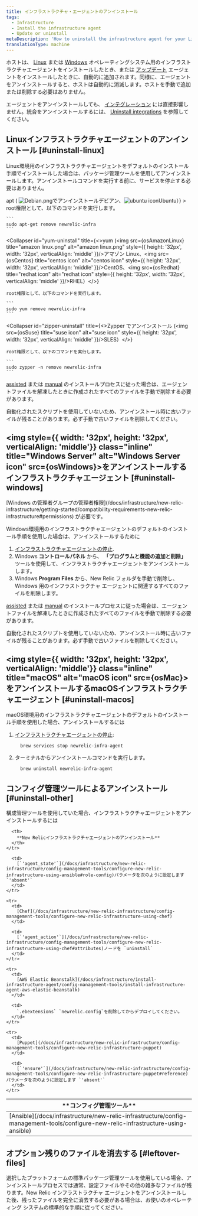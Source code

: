 ```yaml
---
title: インフラストラクチャ・エージェントのアンインストール
tags:
  - Infrastructure
  - Install the infrastructure agent
  - Update or uninstall
metaDescription: 'How to uninstall the infrastructure agent for your Linux or Windows operating system, as well as any infrastructure integrations.'
translationType: machine
---
```










ホストは、 [Linux](/docs/infrastructure/new-relic-infrastructure/installation/install-infrastructure-linux) または [Windows](/docs/infrastructure/new-relic-infrastructure/installation/install-infrastructure-windows-server) オペレーティングシステム用のインフラストラクチャエージェントをインストールしたとき、または [アップデート](/docs/infrastructure/new-relic-infrastructure/installation/update-infrastructure-agent) エージェントをインストールしたときに、自動的に追加されます。同様に、エージェントをアンインストールすると、ホストは自動的に消滅します。ホストを手動で追加または削除する必要はありません。

エージェントをアンインストールしても、 [インテグレーション](/docs/infrastructure/infrastructure-integrations/getting-started/connect-aws-integrations-infrastructure) には直接影響しません。統合をアンインストールするには、 [Uninstall integrations](/docs/infrastructure/install-configure-infrastructure/update-or-uninstall/uninstall-integrations) を参照してください。

## Linuxインフラストラクチャエージェントのアンインストール [#uninstall-linux]

Linux環境用のインフラストラクチャエージェントをデフォルトのインストール手順でインストールした場合は、パッケージ管理ツールを使用してアンインストールします。アンインストールコマンドを実行する前に、サービスを停止する必要はありません。

<CollapserGroup>
  <Collapser
    id="apt-uninstall"
    title={<>apt ( <img src={osDebian} title="Debian icon" alt="Debian.png" style={{ height: '32px', width: '32px', verticalAlign: 'middle' }}>でアンインストール</img>デビアン、<img src={osUbuntu} title="ubuntu icon" alt="ubuntu icon" style={{ height: '32px', width: '32px', verticalAlign: 'middle' }}/>Ubuntu）</>}
  >
    root権限として、以下のコマンドを実行します。

    ```
    sudo apt-get remove newrelic-infra
    ```
  </Collapser>

  <Collapser
    id="yum-uninstall"
    title={<>yum (<img src={osAmazonLinux} title="amazon linux.png" alt="amazon linux.png" style={{ height: '32px', width: '32px', verticalAlign: 'middle' }}/>アマゾン Linux、<img src={osCentos} title="centos icon" alt="centos icon" style={{ height: '32px', width: '32px', verticalAlign: 'middle' }}/>CentOS、<img src={osRedhat} title="redhat icon" alt="redhat icon" style={{ height: '32px', width: '32px', verticalAlign: 'middle' }}/>RHEL）</>}
  >
    root権限として、以下のコマンドを実行します。

    ```
    sudo yum remove newrelic-infra
    ```
  </Collapser>

  <Collapser
    id="zipper-uninstall"
    title={<>Zypper でアンインストール (<img src={osSuse} title="suse icon" alt="suse icon" style={{ height: '32px', width: '32px', verticalAlign: 'middle' }}/>SLES）</>}
  >
    root権限として、以下のコマンドを実行します。

    ```
    sudo zypper -n remove newrelic-infra
    ```
  </Collapser>
</CollapserGroup>

[assisted](/docs/infrastructure/install-configure-infrastructure/linux-installation/assisted-install-infrastructure-linux) または [manual](/docs/infrastructure/install-configure-infrastructure/linux-installation/manual-install-infrastructure-linux) のインストールプロセスに従った場合は、エージェントファイルを解凍したときに作成されたすべてのファイルを手動で削除する必要があります。

<Callout variant="important">
  自動化されたスクリプトを使用していないため、アンインストール時に古いファイルが残ることがあります。必ず手動で古いファイルを削除してください。
</Callout>

## <img style={{ width: '32px', height: '32px', verticalAlign: 'middle'}} class="inline" title="Windows Server" alt="Windows Server icon" src={osWindows}>をアンインストールする</img>インフラストラクチャエージェント [#uninstall-windows]

<Callout variant="tip">
  [Windows の管理者グループの管理者権限](/docs/infrastructure/new-relic-infrastructure/getting-started/compatibility-requirements-new-relic-infrastructure#permissions) が必要です。
</Callout>

Windows環境用のインフラストラクチャエージェントのデフォルトのインストール手順を使用した場合は、アンインストールするために

1. [インフラストラクチャエージェントの停止](/docs/infrastructure/new-relic-infrastructure/configuration/start-stop-restart-check-infrastructure-agent-status#windows).
2. Windows **コントロールパネル** から、 **「プログラムと機能の追加と削除」** ツールを使用して、インフラストラクチャエージェントをアンインストールします。
3. Windows **Program Files** から、New Relic フォルダを手動で削除し、Windows 用のインフラストラクチャ エージェントに関連するすべてのファイルを削除します。

[assisted](/docs/infrastructure/install-configure-infrastructure/windows-installation/assisted-install-infrastructure-windows) または [manual](/docs/infrastructure/install-configure-infrastructure/windows-installation/manual-install-infrastructure-windows) のインストールプロセスに従った場合は、エージェントファイルを解凍したときに作成されたすべてのファイルを手動で削除する必要があります。

<Callout variant="important">
  自動化されたスクリプトを使用していないため、アンインストール時に古いファイルが残ることがあります。必ず手動で古いファイルを削除してください。
</Callout>

## <img style={{ width: '32px', height: '32px', verticalAlign: 'middle'}} class="inline" title="macOS" alt="macOS icon" src={osMac}>をアンインストールする</img>macOSインフラストラクチャエージェント [#uninstall-macos]

macOS環境用のインフラストラクチャエージェントのデフォルトのインストール手順を使用した場合、アンインストールするには

1. [インフラストラクチャエージェントの停止](/docs/infrastructure/new-relic-infrastructure/configuration/start-stop-restart-check-infrastructure-agent-status#macOS):

   ```
     brew services stop newrelic-infra-agent
   ```

2. ターミナルからアンインストールコマンドを実行します。

   ```
     brew uninstall newrelic-infra-agent
   ```

## コンフィグ管理ツールによるアンインストール [#uninstall-other]

構成管理ツールを使用していた場合、インフラストラクチャエージェントをアンインストールするには

<table>
  <thead>
    <tr>
      <th style={{ width: "250px" }}>
        **コンフィグ管理ツール**
      </th>

      <th>
        **New Relicインフラストラクチャエージェントのアンインストール**
      </th>
    </tr>
  </thead>

  <tbody>
    <tr>
      <td>
        [Ansible](/docs/infrastructure/new-relic-infrastructure/config-management-tools/configure-new-relic-infrastructure-using-ansible)
      </td>

      <td>
        [`'agent_state'`](/docs/infrastructure/new-relic-infrastructure/config-management-tools/configure-new-relic-infrastructure-using-ansible#role-config)パラメータを次のように設定します `'absent'`
      </td>
    </tr>

    <tr>
      <td>
        [Chef](/docs/infrastructure/new-relic-infrastructure/config-management-tools/configure-new-relic-infrastructure-using-chef)
      </td>

      <td>
        [`'agent_action'`](/docs/infrastructure/new-relic-infrastructure/config-management-tools/configure-new-relic-infrastructure-using-chef#attributes)ノードを `uninstall`
      </td>
    </tr>

    <tr>
      <td>
        [AWS Elastic Beanstalk](/docs/infrastructure/install-infrastructure-agent/config-management-tools/install-infrastructure-agent-aws-elastic-beanstalk)
      </td>

      <td>
        `.ebextensions` `newrelic.config`を削除してからデプロイしてください。
      </td>
    </tr>

    <tr>
      <td>
        [Puppet](/docs/infrastructure/new-relic-infrastructure/config-management-tools/configure-new-relic-infrastructure-puppet)
      </td>

      <td>
        [`'ensure'`](/docs/infrastructure/new-relic-infrastructure/config-management-tools/configure-new-relic-infrastructure-puppet#reference)パラメータを次のように設定します `'absent'`
      </td>
    </tr>
  </tbody>
</table>

## オプション残りのファイルを消去する [#leftover-files]

選択したプラットフォームの標準パッケージ管理ツールを使用している場合、アンインストールプロセスでは通常、設定ファイルやその他の雑多なファイルが残ります。New Relic インフラストラクチャ エージェントをアンインストールした後、残ったファイルを完全に消去する必要がある場合は、お使いのオペレーティング システムの標準的な手順に従ってください。